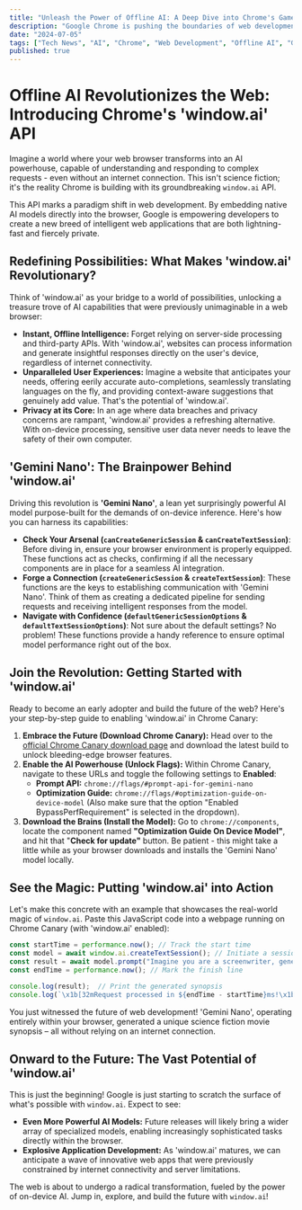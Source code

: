 ```yaml
---
title: "Unleash the Power of Offline AI: A Deep Dive into Chrome's Game-Changing 'window.ai' API"
description: "Google Chrome is pushing the boundaries of web development again with 'window.ai', a new API bringing the power of offline AI directly to your browser. Explore the future of web applications in this in-depth guide."
date: "2024-07-05"
tags: ["Tech News", "AI", "Chrome", "Web Development", "Offline AI", "Gemini Nano"]
published: true
---
```


# Offline AI Revolutionizes the Web: Introducing Chrome's 'window.ai' API

Imagine a world where your web browser transforms into an AI powerhouse, capable of understanding and responding to complex requests - even without an internet connection. This isn't science fiction; it's the reality Chrome is building with its groundbreaking `window.ai` API.

This API marks a paradigm shift in web development. By embedding native AI models directly into the browser, Google is empowering developers to create a new breed of intelligent web applications that are both lightning-fast and fiercely private. 

## Redefining Possibilities: What Makes 'window.ai' Revolutionary?

Think of 'window.ai' as your bridge to a world of possibilities, unlocking a treasure trove of AI capabilities that were previously unimaginable in a web browser:

* **Instant, Offline Intelligence:** Forget relying on server-side processing and third-party APIs. With 'window.ai', websites can process information and generate insightful responses directly on the user's device, regardless of internet connectivity.
* **Unparalleled User Experiences:** Imagine a website that anticipates your needs, offering eerily accurate auto-completions, seamlessly translating languages on the fly, and providing context-aware suggestions that genuinely add value. That's the potential of 'window.ai'.
* **Privacy at its Core:**  In an age where data breaches and privacy concerns are rampant, 'window.ai' provides a refreshing alternative. With on-device processing, sensitive user data never needs to leave the safety of their own computer. 

## 'Gemini Nano': The Brainpower Behind 'window.ai'

Driving this revolution is **'Gemini Nano'**,  a lean yet surprisingly powerful AI model purpose-built for the demands of on-device inference.  Here's how you can harness its capabilities:

- **Check Your Arsenal (`canCreateGenericSession` & `canCreateTextSession`)**: Before diving in, ensure your browser environment is properly equipped.  These functions act as checks, confirming if all the necessary components are in place for a seamless AI integration. 
- **Forge a Connection (`createGenericSession` & `createTextSession`)**:  These functions are the keys to establishing communication with 'Gemini Nano'. Think of them as creating a dedicated pipeline for sending requests and receiving intelligent responses from the model. 
- **Navigate with Confidence (`defaultGenericSessionOptions` & `defaultTextSessionOptions`)**: Not sure about the default settings? No problem!  These functions provide a handy reference to ensure optimal model performance right out of the box. 

## Join the Revolution: Getting Started with 'window.ai'

Ready to become an early adopter and build the future of the web?  Here's your step-by-step guide to enabling 'window.ai' in Chrome Canary:

1. **Embrace the Future (Download Chrome Canary):**  Head over to the [official Chrome Canary download page](https://www.google.com/chrome/canary/) and download the latest build to unlock bleeding-edge browser features.
2. **Enable the AI Powerhouse (Unlock Flags):** Within Chrome Canary, navigate to these URLs and toggle the following settings to **Enabled**:
   *  **Prompt API:**  `chrome://flags/#prompt-api-for-gemini-nano`
   *  **Optimization Guide:**  `chrome://flags/#optimization-guide-on-device-model` (Also make sure that the option "Enabled BypassPerfRequirement" is selected in the dropdown). 
3. **Download the Brains (Install the Model):** Go to `chrome://components`, locate the component named **"Optimization Guide On Device Model"**, and hit that "**Check for update"** button.  Be patient -  this might take a little while as your browser downloads and installs the 'Gemini Nano' model locally. 

## See the Magic: Putting 'window.ai' into Action 

Let's make this concrete with an example that showcases the real-world magic of `window.ai`.  Paste this JavaScript code into a webpage running on Chrome Canary (with 'window.ai' enabled): 

```javascript
const startTime = performance.now(); // Track the start time
const model = await window.ai.createTextSession(); // Initiate a session
const result = await model.prompt("Imagine you are a screenwriter, generate a synopsis for a thrilling science fiction movie."); // Unleash your request 
const endTime = performance.now(); // Mark the finish line 

console.log(result);  // Print the generated synopsis 
console.log(`\x1b[32mRequest processed in ${endTime - startTime}ms!\x1b[0m`); // Display processing time (in vibrant green) 
```

You just witnessed the future of web development! 'Gemini Nano', operating entirely within your browser, generated a unique science fiction movie synopsis – all without relying on an internet connection. 

## Onward to the Future: The Vast Potential of 'window.ai' 

This is just the beginning! Google is just starting to scratch the surface of what's possible with `window.ai`. Expect to see: 

* **Even More Powerful AI Models:**  Future releases will likely bring a wider array of specialized models, enabling increasingly sophisticated tasks directly within the browser.
* **Explosive Application Development:**  As 'window.ai' matures, we can anticipate a wave of innovative web apps that were previously constrained by internet connectivity and server limitations.

The web is about to undergo a radical transformation, fueled by the power of on-device AI. Jump in, explore, and build the future with `window.ai`!
